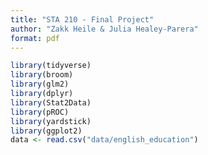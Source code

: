 ```yaml
---
title: "STA 210 - Final Project"
author: "Zakk Heile & Julia Healey-Parera"
format: pdf
---
```


```r
library(tidyverse)
library(broom)
library(glm2)
library(dplyr)
library(Stat2Data)
library(pROC)
library(yardstick)
library(ggplot2)
data <- read.csv("data/english_education")
```
